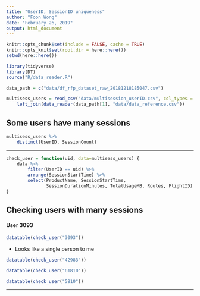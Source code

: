 ```yaml
---
title: "UserID, SessionID uniqueness"
author: "Foon Wong"
date: "February 26, 2019"
output: html_document
---
```


```r
knitr::opts_chunk$set(include = FALSE, cache = TRUE)
knitr::opts_knit$set(root.dir = here::here())
setwd(here::here())

library(tidyverse)
library(DT)
source("R/data_reader.R")
```


```r
data_path = c("data/df_rfp_dataset_raw_20181218185047.csv")

multisess_users = read_csv("data/multisession_userID.csv", col_types = 'cd') %>%
    left_join(data_reader(data_path[1], "data/data_reference.csv"))
```

## Some users have many sessions
```r
multisess_users %>%
    distinct(UserID, SessionCount)
```

---

```r
check_user = function(uid, data=multisess_users) {
    data %>%
        filter(UserID == uid) %>%
        arrange(SessionStartTime) %>%
        select(ProductName, SessionStartTime,
               SessionDurationMinutes, TotalUsageMB, Routes, FlightID)
}
```


## Checking users with many sessions

#### User 3093

```r
datatable(check_user("3093"))
```

* Looks like a single person to me

```r
datatable(check_user("42983"))
```


```r
datatable(check_user("61810"))
```


```r
datatable(check_user("5810"))
```

---



